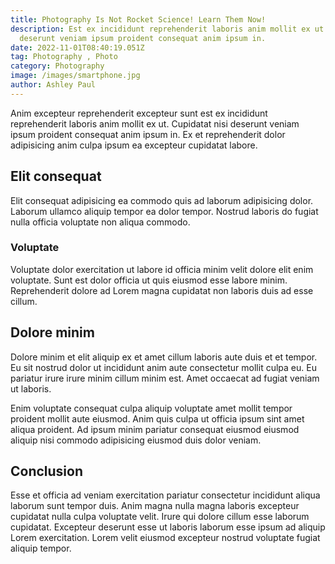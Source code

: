 ```yaml
---
title: Photography Is Not Rocket Science! Learn Them Now!
description: Est ex incididunt reprehenderit laboris anim mollit ex ut. Cupidatat nisi
  deserunt veniam ipsum proident consequat anim ipsum in.
date: 2022-11-01T08:40:19.051Z
tag: Photography , Photo
category: Photography
image: /images/smartphone.jpg
author: Ashley Paul
---
```

Anim excepteur reprehenderit excepteur sunt est ex incididunt reprehenderit laboris anim mollit ex ut. Cupidatat nisi deserunt veniam ipsum proident consequat anim ipsum in. Ex et reprehenderit dolor adipisicing anim culpa ipsum ea excepteur cupidatat labore.
## Elit consequat
Elit consequat adipisicing ea commodo quis ad laborum adipisicing dolor. Laborum ullamco aliquip tempor ea dolor tempor. Nostrud laboris do fugiat nulla officia voluptate non aliqua commodo. 

### Voluptate
Voluptate dolor exercitation ut labore id officia minim velit dolore elit enim voluptate. Sunt est dolor officia ut quis eiusmod esse labore minim. Reprehenderit dolore ad Lorem magna cupidatat non laboris duis ad esse cillum.

## Dolore minim
Dolore minim et elit aliquip ex et amet cillum laboris aute duis et et tempor. Eu sit nostrud dolor ut incididunt anim aute consectetur mollit culpa eu. Eu pariatur irure irure minim cillum minim est. Amet occaecat ad fugiat veniam ut laboris.

Enim voluptate consequat culpa aliquip voluptate amet mollit tempor proident mollit aute eiusmod. Anim quis culpa ut officia ipsum sint amet aliqua proident. Ad ipsum minim pariatur consequat eiusmod eiusmod aliquip nisi commodo adipisicing eiusmod duis dolor veniam.
## Conclusion
Esse et officia ad veniam exercitation pariatur consectetur incididunt aliqua laborum sunt tempor duis. Anim magna nulla magna laboris excepteur cupidatat nulla culpa voluptate velit. Irure qui dolore cillum esse laborum cupidatat. Excepteur deserunt esse ut laboris laborum esse ipsum ad aliquip Lorem exercitation. Lorem velit eiusmod excepteur nostrud voluptate fugiat aliquip tempor.